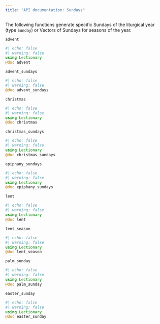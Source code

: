 ```yaml
---
title: "API documentation: Sundays"
---
```


The following functions generate specific Sundays of the liturgical year (type `Sunday`) or Vectors of Sundays for seasons of the year.



`advent` 

:::{.callout-note appearance="minimal"}
```julia
#| echo: false
#| warning: false
using Lectionary
@doc advent
```
:::


`advent_sundays`


:::{.callout-note appearance="minimal"}
```julia
#| echo: false
#| warning: false
@doc advent_sundays
```
:::


`christmas` 

:::{.callout-note appearance="minimal"}
```julia
#| echo: false
#| warning: false
using Lectionary
@doc christmas
```
:::

`christmas_sundays` 

:::{.callout-note appearance="minimal"}
```julia
#| echo: false
#| warning: false
using Lectionary
@doc christmas_sundays
```
:::



`epiphany_sundays`


:::{.callout-note appearance="minimal"}
```julia
#| echo: false
#| warning: false
using Lectionary
@doc epiphany_sundays
```
:::

`lent`

:::{.callout-note appearance="minimal"}
```julia
#| echo: false
#| warning: false
using Lectionary
@doc lent
```
:::

`lent_season`

:::{.callout-note appearance="minimal"}
```julia
#| echo: false
#| warning: false
using Lectionary
@doc lent_season
```
:::



`palm_sunday`

:::{.callout-note appearance="minimal"}
```julia
#| echo: false
#| warning: false
using Lectionary
@doc palm_sunday
```
:::




`easter_sunday`

:::{.callout-note appearance="minimal"}
```julia
#| echo: false
#| warning: false
using Lectionary
@doc easter_sunday
```
:::